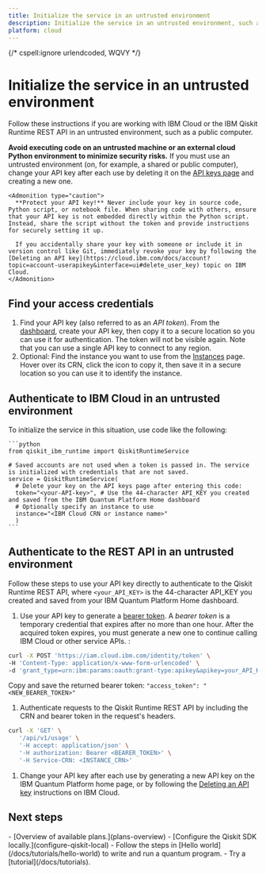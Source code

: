 ```yaml
---
title: Initialize the service in an untrusted environment
description: Initialize the service in an untrusted environment, such as a public computer
platform: cloud
---
```


{/* cspell:ignore urlendcoded, WQVY */}

# Initialize the service in an untrusted environment

Follow these instructions if you are working with IBM Cloud or the IBM Qiskit Runtime REST API in an untrusted environment, such as a public computer.

**Avoid executing code on an untrusted machine or an external cloud Python environment to minimize security risks.** If you must use an untrusted environment (on, for example, a shared or public computer), change your API key after each use by deleting it on the [API keys page](https://cloud.ibm.com/iam/apikeys) and creating a new one.

    <Admonition type="caution">
      **Protect your API key!** Never include your key in source code, Python script, or notebook file. When sharing code with others, ensure that your API key is not embedded directly within the Python script. Instead, share the script without the token and provide instructions for securely setting it up.

      If you accidentally share your key with someone or include it in version control like Git, immediately revoke your key by following the [Deleting an API key](https://cloud.ibm.com/docs/account?topic=account-userapikey&interface=ui#delete_user_key) topic on IBM Cloud.
    </Admonition>

<span id="access-credentials"></span>
## Find your access credentials

1. Find your API key (also referred to as an  _API token_). From the [dashboard](/), create your API key, then copy it to a secure location so you can use it for authentication. The token will not be visible again. Note that you can use a single API key to connect to any region.
2. Optional: Find the instance you want to use from the [Instances](/instances) page. Hover over its CRN, click the icon to copy it, then save it in a secure location so you can use it to identify the instance.

## Authenticate to IBM Cloud in an untrusted environment

To initialize the service in this situation, use code like the following:

    ```python
    from qiskit_ibm_runtime import QiskitRuntimeService

    # Saved accounts are not used when a token is passed in. The service is initialized with credentials that are not saved.
    service = QiskitRuntimeService(
      # Delete your key on the API keys page after entering this code:
      token="<your-API-key>", # Use the 44-character API_KEY you created and saved from the IBM Quantum Platform Home dashboard
      # Optionally specify an instance to use
      instance="<IBM Cloud CRN or instance name>"
      )
    ```

<span id="rest-untrusted"></span>
## Authenticate to the REST API in an untrusted environment


Follow these steps to use your API key directly to authenticate to the Qiskit Runtime REST API, where `<your_API_KEY>` is the 44-character API_KEY you created and saved from your IBM Quantum Platform Home dashboard.

1. Use your API key to generate a [bearer token](/docs/api/qiskit-runtime-rest#authentication). A _bearer token_ is a temporary credential that expires after no more than one hour. After the acquired token expires, you must generate a new one to continue calling IBM Cloud or other service APIs. :
  ```bash
  curl -X POST 'https://iam.cloud.ibm.com/identity/token' \
  -H 'Content-Type: application/x-www-form-urlencoded' \
  -d 'grant_type=urn:ibm:params:oauth:grant-type:apikey&apikey=your_API_KEY'
  ```
  Copy and save the returned bearer token:  `"access_token": "<NEW_BEARER_TOKEN>"`
1. Authenticate requests to the Qiskit Runtime REST API by including the CRN and bearer token in the request's headers.

  ```bash
  curl -X 'GET' \
     '/api/v1/usage' \
     '-H accept: application/json' \
     '-H authorization: Bearer <BEARER_TOKEN>' \
     '-H Service-CRN: <INSTANCE_CRN>'
  ```

1. Change your API key after each use by generating a new API key on the IBM Quantum Platform home page, or by following the [Deleting an API key](https://cloud.ibm.com/docs/account?topic=account-userapikey&interface=ui#delete_user_key) instructions on IBM Cloud.

## Next steps

<Admonition type="tip" title="Recommendations">
  -  [Overview of available plans.](plans-overview)
  -  [Configure the Qiskit SDK locally.](configure-qiskit-local)
  -  Follow the steps in [Hello world](/docs/tutorials/hello-world) to write and run a quantum program.
  -  Try a [tutorial](/docs/tutorials).
</Admonition>